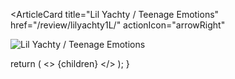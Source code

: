 <ArticleCard
  title="Lil Yachty / Teenage Emotions"
  href="/review/lilyachty1L/"
  actionIcon="arrowRight"
>

![Lil Yachty / Teenage Emotions](../../images/cd/lilyachty1L.jpg)

</ArticleCard>

  return (
    <>
      {children}
    </>
  );
}